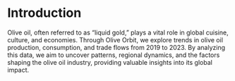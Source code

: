 # Introduction

Olive oil, often referred to as "liquid gold," plays a vital role in global cuisine, culture, and economies. Through Olive Orbit, we explore trends in olive oil production, consumption, and trade flows from 2019 to 2023. By analyzing this data, we aim to uncover patterns, regional dynamics, and the factors shaping the olive oil industry, providing valuable insights into its global impact.